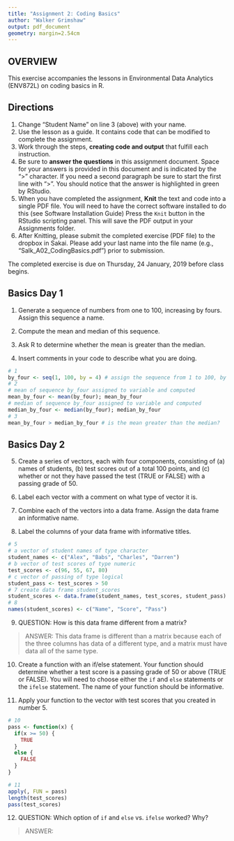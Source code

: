 ```yaml
---
title: "Assignment 2: Coding Basics"
author: "Walker Grimshaw"
output: pdf_document
geometry: margin=2.54cm
---
```


## OVERVIEW

This exercise accompanies the lessons in Environmental Data Analytics (ENV872L) on coding basics in R. 

## Directions
1. Change "Student Name" on line 3 (above) with your name.
2. Use the lesson as a guide. It contains code that can be modified to complete the assignment.
3. Work through the steps, **creating code and output** that fulfill each instruction.
4. Be sure to **answer the questions** in this assignment document.
Space for your answers is provided in this document and is indicated by the ">" character.
If you need a second paragraph be sure to start the first line with ">".
You should notice that the answer is highlighted in green by RStudio. 
6. When you have completed the assignment, **Knit** the text and code into a single PDF file.
You will need to have the correct software installed to do this (see Software Installation Guide)
Press the `Knit` button in the RStudio scripting panel.
This will save the PDF output in your Assignments folder.
8. After Knitting, please submit the completed exercise (PDF file) to the dropbox in Sakai. Please add your last name into the file name (e.g., "Salk_A02_CodingBasics.pdf") prior to submission.

The completed exercise is due on Thursday, 24 January, 2019 before class begins.

## Basics Day 1

1. Generate a sequence of numbers from one to 100, increasing by fours. Assign this sequence a name. 

2. Compute the mean and median of this sequence. 

3. Ask R to determine whether the mean is greater than the median. 

4. Insert comments in your code to describe what you are doing.

```r
# 1
by_four <- seq(1, 100, by = 4) # assign the sequence from 1 to 100, by four, to the variable "by_four"
# 2
# mean of sequence by_four assigned to variable and computed
mean_by_four <- mean(by_four); mean_by_four 
# median of sequence by_four assigned to variable and computed
median_by_four <- median(by_four); median_by_four 
# 3
mean_by_four > median_by_four # is the mean greater than the median?
```

## Basics Day 2

5. Create a series of vectors, each with four components, consisting of (a) names of students, (b) test scores out of a total 100 points, and (c) whether or not they have passed the test (TRUE or FALSE) with a passing grade of 50.

6. Label each vector with a comment on what type of vector it is.

7. Combine each of the vectors into a data frame. Assign the data frame an informative name.

8. Label the columns of your data frame with informative titles.

```r
# 5
# a vector of student names of type character
student_names <- c("Alex", "Babs", "Charles", "Darren")
# b vector of test scores of type numeric
test_scores <- c(96, 55, 67, 80)
# c vector of passing of type logical
student_pass <- test_scores > 50
# 7 create data frame student_scores
student_scores <- data.frame(student_names, test_scores, student_pass)
# 8 
names(student_scores) <- c("Name", "Score", "Pass")
```

9. QUESTION: How is this data frame different from a matrix?

> ANSWER: This data frame is different than a matrix because each of the three columns has data of a different type, and a matrix must have data all of the same type.

10. Create a function with an if/else statement. Your function should determine whether a test score is a passing grade of 50 or above (TRUE or FALSE). You will need to choose either the `if` and `else` statements or the `ifelse` statement. The name of your function should be informative.

11. Apply your function to the vector with test scores that you created in number 5. 

```r
# 10
pass <- function(x) {
  if(x >= 50) {
    TRUE
  }
  else {
    FALSE
  }
}

# 11
apply(, FUN = pass)
length(test_scores)
pass(test_scores)
```

12. QUESTION: Which option of `if` and `else` vs. `ifelse` worked? Why?

> ANSWER: 
